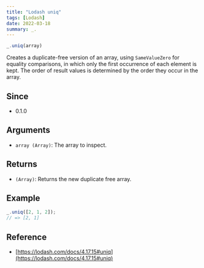 ```yaml
---
title: "Lodash uniq"
tags: [Lodash]
date: 2022-03-18
summary: _.
---
```


```typescript
_.uniq(array)
```

Creates a duplicate-free version of an array, using `SameValueZero` for equality
comparisons, in which only the first occurrence of each element is kept. The
order of result values is determined by the order they occur in the array.

## Since

- 0.1.0

## Arguments

- `array (Array)`: The array to inspect.

## Returns

- `(Array)`: Returns the new duplicate free array.

## Example

```typescript
_.uniq([2, 1, 2]);
// => [2, 1]
```

## Reference

- [https://lodash.com/docs/4.17.15#uniq](https://lodash.com/docs/4.17.15#uniq)
